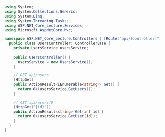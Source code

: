 ```csharp
using System;
using System.Collections.Generic;
using System.Linq;
using System.Threading.Tasks;
using ASP.NET_Core_Lecture.Services;
using Microsoft.AspNetCore.Mvc;

namespace ASP.NET_Core_Lecture.Controllers { [Route("api/[controller]")][ApiController]
  public class UsersController: ControllerBase {
    private UsersService usersService;
    
    public UsersController() {
      usersService = new UsersService();
    }

    // GET api/users
    [HttpGet]
    public ActionResult<IEnumerable<string>> Get() {
      return Ok(usersService.GetUsers());
    }

    // GET api/users/5
    [HttpGet("{id}")]
    public ActionResult<string> Get(int id) {
      return Ok(usersService.GetUser(id));
    }
  }
}
```
